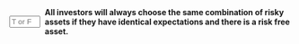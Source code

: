 
::: {.question-block}

<form onsubmit="event.preventDefault(); checkAnswerBox('module3_tf_q59','T')" style="display: flex; align-items: center; gap: 8px;">
<input type="text" id="module3_tf_q59" name="module3_tf_q59" maxlength="1" placeholder="T or F" style="width: 55px;" data-correct-answer="T" /> 
<label for="module3_tf_q59"><strong>All investors will always choose the same combination of risky assets if they have identical expectations and there is a risk free asset.</strong></label>
</form>

<div id="feedback-module3_tf_q59" class="feedback" data-status="" style="display:none;">
The sentence is TRUE. With homogeneous expectations and no transaction costs, everyone holds the market portfolio in equilibrium.
</div>
:::
